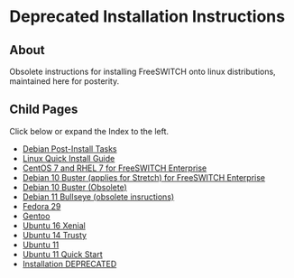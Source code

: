 
# Deprecated Installation Instructions 

 

## About

Obsolete instructions for installing FreeSWITCH onto linux distributions, maintained here for posterity.

  
## Child Pages

Click below or expand the Index to the left.

* [Debian Post-Install Tasks](./Debian-Post-Install-Tasks_13172868.mdx#about)
* [Linux Quick Install Guide](./Linux-Quick-Install-Guide_1966854.mdx#download)
* [CentOS 7 and RHEL 7 for FreeSWITCH Enterprise](./CentOS-7-and-RHEL-7-for-FreeSWITCH-Enterprise_27590673.mdx#about)
* [Debian 10 Buster (applies for Stretch) for FreeSWITCH Enterprise](./27590677.mdx#about)
* [Debian 10 Buster (Obsolete)](./25460805.mdx#about)
* [Debian 11 Bullseye (obsolete insructions)](./61210850.mdx#about)
* [Fedora 29](./Fedora-29_17695908.mdx#about)
* [Gentoo](./Gentoo/index.mdx)
* [Ubuntu 16 Xenial](./Ubuntu-16-Xenial_10683647.mdx)
* [Ubuntu 14 Trusty](./Ubuntu-14-Trusty_10682782.mdx#about)
* [Ubuntu 11](./Ubuntu-11_9633808.mdx#about)
* [Ubuntu 11 Quick Start](./Ubuntu-11-Quick-Start_13173945.mdx#--)
* [Installation DEPRECATED](./Installation-DEPRECATED_3965540.mdx#errors)
  
  

